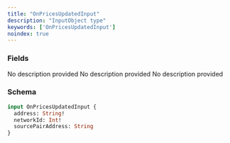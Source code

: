```yaml
---
title: "OnPricesUpdatedInput"
description: "InputObject type"
keywords: ['OnPricesUpdatedInput']
noindex: true
---
```


### Fields

<ResponseField name="address" type="String!" required>
  No description provided
</ResponseField>

<ResponseField name="networkId" type="Int!" required>
  No description provided
</ResponseField>

<ResponseField name="sourcePairAddress" type="String">
  No description provided
</ResponseField>

### Schema


```graphql 
input OnPricesUpdatedInput {
  address: String!
  networkId: Int!
  sourcePairAddress: String
}
```
